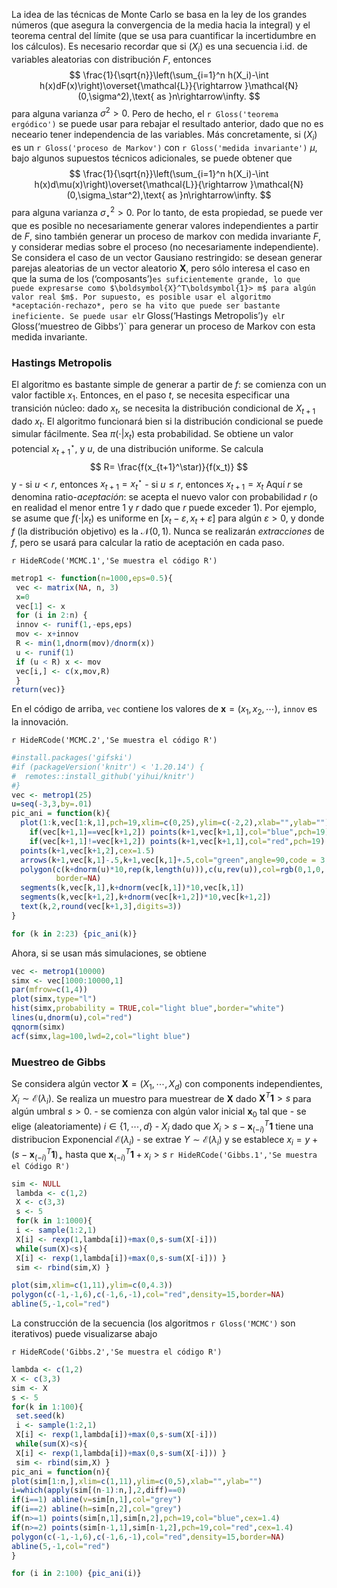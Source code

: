 
<!-- ## MCMC -->

La idea de las técnicas de Monte Carlo se basa en la ley de los grandes números (que asegura la convergencia de la media hacia la integral) y el teorema central del límite (que se usa para cuantificar la incertidumbre en los cálculos). Es necesario recordar que si $(X_i)$ es una secuencia i.id. de variables aleatorias con distribución $F$, entonces
$$
\frac{1}{\sqrt{n}}\left(\sum_{i=1}^n h(X_i)-\int h(x)dF(x)\right)\overset{\mathcal{L}}{\rightarrow }\mathcal{N}(0,\sigma^2),\text{ as }n\rightarrow\infty.
$$
para alguna varianza $\sigma^2>0$. Pero de hecho, el `r Gloss('teorema ergódico')` se puede usar para rebajar el resultado anterior, dado que no es neceario tener independencia de las variables. Más concretamente, si $(X_i)$ es un `r Gloss('proceso de Markov')` con `r Gloss('medida invariante')` $\mu$, bajo algunos supuestos técnicos adicionales, se puede obtener que
$$
\frac{1}{\sqrt{n}}\left(\sum_{i=1}^n h(X_i)-\int h(x)d\mu(x)\right)\overset{\mathcal{L}}{\rightarrow }\mathcal{N}(0,\sigma_\star^2),\text{ as }n\rightarrow\infty.
$$
para alguna varianza $\sigma_\star^2>0$.
Por lo tanto, de esta propiedad, se puede ver que es posible no necesariamente generar valores independientes a partir de $F$, sino también generar un proceso de markov con medida invariante $F$, y considerar medias sobre el proceso (no necesariamente independiente).
Se considera el caso de un vector Gausiano restringido: se desean generar parejas aleatorias de un vector aleatorio $\boldsymbol{X}$, pero sólo interesa el caso en que la suma de los ('composants')` es suficientemente grande, lo que puede expresarse como $\boldsymbol{X}^T\boldsymbol{1}> m$ para algún valor real $m$. Por supuesto, es posible usar el algoritmo *aceptación-rechazo*, pero se ha vito que puede ser bastante ineficiente. Se puede usar el `r Gloss('Hastings Metropolis')` y el `r Gloss('muestreo de Gibbs')` para generar un proceso de Markov con esta medida invariante.

### Hastings Metropolis

El algoritmo es bastante simple de generar a partir de $f$: se comienza con un valor factible $x_1$. Entonces, en el paso $t$, se necesita especificar una transición núcleo: dado $x_t$, se necesita la distribución condicional de $X_{t+1}$ dado $x_t$. El algoritmo funcionará bien si la distribución condicional se puede simular fácilmente. Sea $\pi(\cdot|x_t)$ esta probabilidad.
Se obtiene un valor potencial $x_{t+1}^\star$, y $u$, de una distribución uniforme. Se calcula 
$$
R=  \frac{f(x_{t+1}^\star)}{f(x_t)}
$$
y 
- si $u < r$, entonces $x_{t+1}=x_t^\star$
- si $u\leq r$, entonces $x_{t+1}=x_t$
Aquí $r$ se denomina ratio-*aceptación*: se acepta el nuevo valor con probabilidad $r$ (o en realidad el menor entre $1$ y $r$ dado que $r$ puede exceder $1$).
Por ejemplo, se asume que $f(\cdot|x_t)$ es uniforme en $[x_t-\varepsilon,x_t+\varepsilon]$ para algún $\varepsilon>0$, y donde $f$ (la distribución objetivo) es la $\mathcal{N}(0,1)$. Nunca se realizarán *extracciones* de $f$, pero se usará para calcular la ratio de aceptación en cada paso.

`r HideRCode('MCMC.1','Se muestra el código R')`

```r
metrop1 <- function(n=1000,eps=0.5){
 vec <- matrix(NA, n, 3)
 x=0
 vec[1] <- x
 for (i in 2:n) {
 innov <- runif(1,-eps,eps)
 mov <- x+innov
 R <- min(1,dnorm(mov)/dnorm(x))
 u <- runif(1)
 if (u < R) x <- mov
 vec[i,] <- c(x,mov,R)
 }
return(vec)}
```

</div>

En el código de arriba, `vec` contiene los valores de $\boldsymbol{x}=(x_1,x_2,\cdots)$, `innov` es la innovación.

`r HideRCode('MCMC.2','Se muestra el código R')`

```r
#install.packages('gifski')
#if (packageVersion('knitr') < '1.20.14') {
#  remotes::install_github('yihui/knitr')
#}
vec <- metrop1(25)
u=seq(-3,3,by=.01)
pic_ani = function(k){
  plot(1:k,vec[1:k,1],pch=19,xlim=c(0,25),ylim=c(-2,2),xlab="",ylab="")
    if(vec[k+1,1]==vec[k+1,2]) points(k+1,vec[k+1,1],col="blue",pch=19)
    if(vec[k+1,1]!=vec[k+1,2]) points(k+1,vec[k+1,1],col="red",pch=19)
  points(k+1,vec[k+1,2],cex=1.5)
  arrows(k+1,vec[k,1]-.5,k+1,vec[k,1]+.5,col="green",angle=90,code = 3,length=.1)
  polygon(c(k+dnorm(u)*10,rep(k,length(u))),c(u,rev(u)),col=rgb(0,1,0,.3),
          border=NA)  
  segments(k,vec[k,1],k+dnorm(vec[k,1])*10,vec[k,1])
  segments(k,vec[k+1,2],k+dnorm(vec[k+1,2])*10,vec[k+1,2])
  text(k,2,round(vec[k+1,3],digits=3))
}
```

</div>

```r
for (k in 2:23) {pic_ani(k)}
```

Ahora, si se usan más simulaciones, se obtiene

```r
vec <- metrop1(10000)
simx <- vec[1000:10000,1]
par(mfrow=c(1,4))
plot(simx,type="l")
hist(simx,probability = TRUE,col="light blue",border="white")
lines(u,dnorm(u),col="red")
qqnorm(simx)
acf(simx,lag=100,lwd=2,col="light blue")
```

### Muestreo de Gibbs

Se considera algún vector $\boldsymbol{X}=(X_1,\cdots,X_d)$ con components independientes, $X_i\sim\mathcal{E}(\lambda_i)$. Se realiza un muestro para muestrear de $\boldsymbol{X}$ dado $\boldsymbol{X}^T\boldsymbol{1}>s$ para algún umbral $s>0$.
- se comienza con algún valor inicial $\boldsymbol{x}_0$ tal que 
- se elige (aleatoriamente) $i\in\{1,\cdots,d\}$
- $X_i$ dado que $X_i > s-\boldsymbol{x}_{(-i)}^T\boldsymbol{1}$ tiene una distribucion Exponencial $\mathcal{E}(\lambda_i)$
- se extrae $Y\sim \mathcal{E}(\lambda_i)$ y se establece $x_i=y +(s-\boldsymbol{x}_{(-i)}^T\boldsymbol{1})_+$ hasta que $\boldsymbol{x}_{(-i)}^T\boldsymbol{1}+x_i>s$
`r HideRCode('Gibbs.1','Se muestra el Código R')`
```r
sim <- NULL
 lambda <- c(1,2)
 X <- c(3,3)
 s <- 5
 for(k in 1:1000){
 i <- sample(1:2,1)
 X[i] <- rexp(1,lambda[i])+max(0,s-sum(X[-i]))
 while(sum(X)<s){
 X[i] <- rexp(1,lambda[i])+max(0,s-sum(X[-i])) }
 sim <- rbind(sim,X) }
```

</div>

```r
plot(sim,xlim=c(1,11),ylim=c(0,4.3))
polygon(c(-1,-1,6),c(-1,6,-1),col="red",density=15,border=NA)
abline(5,-1,col="red")
```

La construcción de la secuencia (los algoritmos `r Gloss('MCMC')` son iterativos) puede visualizarse abajo

`r HideRCode('Gibbs.2','Se muestra el código R')`

```r
lambda <- c(1,2)
X <- c(3,3)
sim <- X
s <- 5
for(k in 1:100){
 set.seed(k)
 i <- sample(1:2,1)
 X[i] <- rexp(1,lambda[i])+max(0,s-sum(X[-i]))
 while(sum(X)<s){
 X[i] <- rexp(1,lambda[i])+max(0,s-sum(X[-i])) }
 sim <- rbind(sim,X) }
pic_ani = function(n){
plot(sim[1:n,],xlim=c(1,11),ylim=c(0,5),xlab="",ylab="")
i=which(apply(sim[(n-1):n,],2,diff)==0)
if(i==1) abline(v=sim[n,1],col="grey")
if(i==2) abline(h=sim[n,2],col="grey")
if(n>=1) points(sim[n,1],sim[n,2],pch=19,col="blue",cex=1.4)
if(n>=2) points(sim[n-1,1],sim[n-1,2],pch=19,col="red",cex=1.4)
polygon(c(-1,-1,6),c(-1,6,-1),col="red",density=15,border=NA)
abline(5,-1,col="red")
}
```

</div>

```r
for (i in 2:100) {pic_ani(i)}
```

